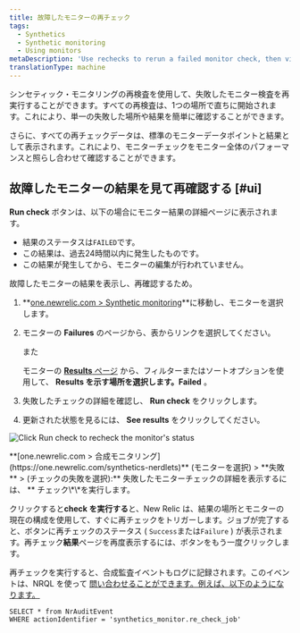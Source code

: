 ```yaml
---
title: 故障したモニターの再チェック
tags:
  - Synthetics
  - Synthetic monitoring
  - Using monitors
metaDescription: 'Use rechecks to rerun a failed monitor check, then view the status and details on the Results page.'
translationType: machine
---
```



シンセティック・モニタリングの再検査を使用して、失敗したモニター検査を再実行することができます。すべての再検査は、1つの場所で直ちに開始されます。これにより、単一の失敗した場所や結果を簡単に確認することができます。

さらに、すべての再チェックデータは、標準のモニターデータポイントと結果として表示されます。これにより、モニターチェックをモニター全体のパフォーマンスと照らし合わせて確認することができます。

## 故障したモニターの結果を見て再確認する [#ui]

<Icon name="fe-rotate-cw"/>**Run check** ボタンは、以下の場合にモニター結果の詳細ページに表示されます。

* 結果のステータスは`FAILED`です。
* この結果は、過去24時間以内に発生したものです。
* この結果が発生してから、モニターの編集が行われていません。

故障したモニターの結果を表示し、再確認するため。

1. **[one.newrelic.com > Synthetic monitoring](https://one.newrelic.com/synthetics-nerdlets)**に移動し、モニターを選択します。

2. モニターの **Failures** のページから、表からリンクを選択してください。

   また

   モニターの [**Results** ページ](/docs/synthetics/new-relic-synthetics/using-monitors/view-monitor-results) から、フィルターまたはソートオプションを使用して、 **Results を示す場所を選択します。Failed** 。

3. 失敗したチェックの詳細を確認し、 <Icon name="fe-rotate-cw"/>**Run check** をクリックします。

4. 更新された状態を見るには、 **See results** をクリックしてください。

<img
  title="Click Run check to recheck the monitor's status"
  alt="Click Run check to recheck the monitor's status"
  src={syntheticRecheckRunFailure}
/>

<figcaption>
  **[one.newrelic.com > 合成モニタリング](https://one.newrelic.com/synthetics-nerdlets)** (モニターを選択) > **失敗** > (チェックの失敗を選択):** 失敗したモニターチェックの詳細を表示するには、 <Icon name="fe-rotate-cw"/>** チェック\*\*を実行します。
</figcaption>

クリックすると<Icon name="fe-rotate-cw"/>**check を実行する**と、New Relic は、結果の場所とモニターの現在の構成を使用して、すぐに再チェックをトリガーします。ジョブが完了すると、ボタンに再チェックのステータス ( `Success`または`Failure` ) が表示されます。再チェック**結果**ページを再度表示するには、ボタンをもう一度クリックします。

再チェックを実行すると、合成監査イベントもログに記録されます。このイベントは、NRQL を使って [問い合わせることができます。例えば、以下のようになります。](/docs/query-your-data/nrql-new-relic-query-language/nrql-query-tutorials/query-infrastructure-dimensional-metrics-nrql)

```
SELECT * from NrAuditEvent 
WHERE actionIdentifier = 'synthetics_monitor.re_check_job'
```